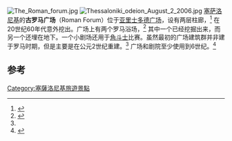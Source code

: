 [[File:The_Roman_forum.jpg|thumb]]
[[File:Thessaloniki_odeion_August_2_2006.jpg|thumb]]
[[塞萨洛尼基|塞萨洛尼基]]的'''古罗马广场'''（Roman Forum）位于[[亚里士多德广场|亚里士多德广场]]，设有两层柱廊，<ref name="Frommer's Greece Forum 1">{{cite book|url=https://books.google.com/books?id=t5Gdko3i7BYC&pg=PA611&dq=thessaloniki+forum&hl=en&ei=wFbdTtejEMqGsgaM372zBA&sa=X&oi=book_result&ct=result&resnum=8&ved=0CFkQ6AEwBw#v=onepage&q=thessaloniki%20forum&f=false|title=Frommer's Greece|author1=John S. Bowman|author2=Sherry Marker|author3=Peter Kerasiotis|author4=Rebecca Tobin|date=2008-01-25|publisher=Frommer's|accessdate=2011-12-05|archive-date=2017-02-14|archive-url=https://web.archive.org/web/20170214191233/https://books.google.com/books?id=t5Gdko3i7BYC&pg=PA611&dq=thessaloniki+forum&hl=en&ei=wFbdTtejEMqGsgaM372zBA&sa=X&oi=book_result&ct=result&resnum=8&ved=0CFkQ6AEwBw#v=onepage&q=thessaloniki%20forum&f=false|dead-url=no}}</ref> 在20世纪60年代意外挖出。广场上有两个罗马浴场，<ref name="A Companion 1">{{cite book|url=https://books.google.com/books?id=QsJ183uUDkMC&pg=PT275&dq=thessaloniki+forum&hl=en&ei=4FTdTqnmIM_Nsga16ZSMBA&sa=X&oi=book_result&ct=result&redir_esc=y#v=onepage&q=thessaloniki%20forum&f=false|title=A Companion to Ancient Macedonia|author1=Joseph Roisman|author2=Ian Worthington|year=2011|publisher=Wiley-Backwell|accessdate=2011-12-05|archive-date=2017-02-15|archive-url=https://web.archive.org/web/20170215023555/https://books.google.com/books?id=QsJ183uUDkMC&pg=PT275&dq=thessaloniki+forum&hl=en&ei=4FTdTqnmIM_Nsga16ZSMBA&sa=X&oi=book_result&ct=result&redir_esc=y#v=onepage&q=thessaloniki%20forum&f=false|dead-url=no}}</ref> 其中一个已经挖掘出来，而另一个还埋在地下。一个小剧场还用于[[角斗士|角斗士]]比赛。虽然最初的广场建筑群并非建于罗马时期，但是主要是在公元2世纪重建。<ref name="A Companion 1"/> 广场和剧院至少使用到6世纪。<ref name="From Early Roman">{{cite book|url=https://books.google.com/books?id=o8f_f04haw8C&pg=PA169&dq=thessaloniki+archaeology&hl=en&ei=ZFjdTt-LKIPIsgbQppWMBA&sa=X&oi=book_result&ct=result&resnum=1&ved=0CDYQ6AEwAA#v=onepage&q=forum&f=false|title=From Roman to early Christian Thessalonikē: studies in religion and archaeology|author1=Laura Salah Nasrallah|author2=Charalambos Bakirtzis|author3=Steven J. Friesen|year=2010|publisher=Harvard College|accessdate=2011-12-05|archive-date=2017-02-14|archive-url=https://web.archive.org/web/20170214192129/https://books.google.com/books?id=o8f_f04haw8C&pg=PA169&dq=thessaloniki+archaeology&hl=en&ei=ZFjdTt-LKIPIsgbQppWMBA&sa=X&oi=book_result&ct=result&resnum=1&ved=0CDYQ6AEwAA#v=onepage&q=forum&f=false|dead-url=no}}</ref>

==参考==
{{Reflist|30em}}
{{coord|40.638|22.946|type:landmark_region:GR|display=title}}

[[Category:塞薩洛尼基旅遊景點|Category:塞薩洛尼基旅遊景點]]